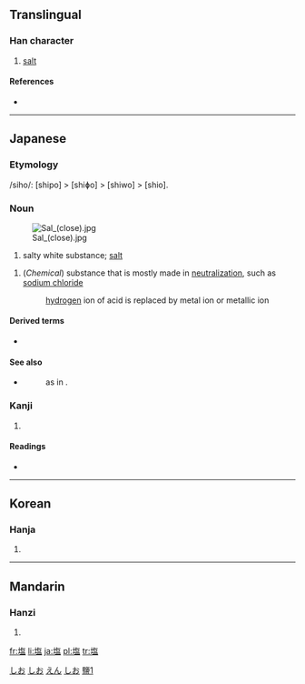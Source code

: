 {{also|鹽}}
==Translingual==

===Han character===
{{Han char|rn=32|rad=土|as=10|sn=13|four=|canj=土人口廿 (GORT)}}

# [[salt]]

====References====
* {{Han ref|kx=0236.341|dkj=05382|dj=0474.270|hdz=10472.111|uh=5869|ud=22633}}

----

==Japanese==

===Etymology===

/siho/: [shipo] > [shiɸo] > [shiwo] > [shio].

===Noun===
{{ja-noun|k|hira=しお|hhira=しほ|rom=shio}}
[[Image:Sal (close).jpg|thumb]]

# salty white substance; [[salt]]
{{ja-noun|k|hira=えん|rom=en}}
# (''Chemical'') substance that is mostly made in [[neutralize|neutralization]], such as [[sodium chloride]]
#: [[hydrogen]] ion of acid is replaced by metal ion or metallic ion
<!-- override the noun's index -->

====Derived terms====
* {{term|ごま塩||sesame and salt|tr=ごましお, goma shio|sc=Jpan|lang=ja}}

====See also====
* {{term|結晶||crystal|tr=けっしょう, kesshō|sc=Jpan|lang=ja}}
*: as in {{term|塩の結晶||salt crystal|tr=しおのけっしょう, shio no kesshō|sc=Jpan|lang=ja}}.

===Kanji===
{{ja-kanji|grade=4|rs=土10}}

# {{defn|Japanese}}

====Readings====
* {{ja-readings|on=[[えん]] (en)|kun=[[しお]] (shio)}}

[[Category:1000 Japanese basic words|しお]]
[[Category:Japanese nouns|しお]]
[[Category:ja:Sciences|えん]]
[[Category:ja:Seasonings|しお]]

----

==Korean==

===Hanja===
{{ko-hanja|hangeul=염|rv=yeom|mr=yŏm}}

# {{defn|Korean}}

----

==Mandarin==

===Hanzi===
{{cmn-hanzi|pin=[[yán]] ([[yan2]])|wg=yen<sup>2</sup>}}

# {{defn|Mandarin}}

[[Category:CJKV characters simplified differently in Japan and China|鹽1]]

[[fr:塩]]
[[li:塩]]
[[ja:塩]]
[[pl:塩]]
[[tr:塩]]